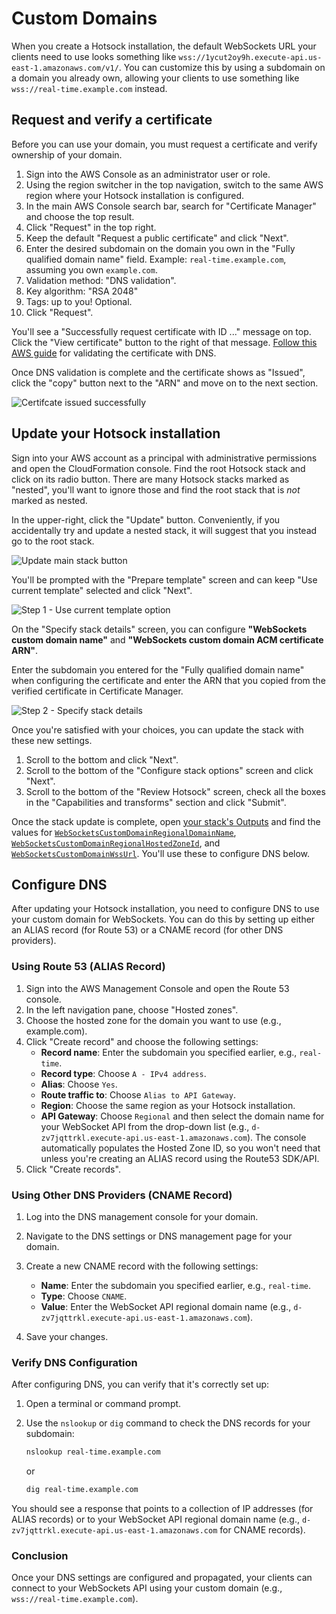 # Custom Domains

When you create a Hotsock installation, the default WebSockets URL your clients need to use looks something like `wss://1ycut2oy9h.execute-api.us-east-1.amazonaws.com/v1/`. You can customize this by using a subdomain on a domain you already own, allowing your clients to use something like `wss://real-time.example.com` instead.

## Request and verify a certificate

Before you can use your domain, you must request a certificate and verify ownership of your domain.

1. Sign into the AWS Console as an administrator user or role.
1. Using the region switcher in the top navigation, switch to the same AWS region where your Hotsock installation is configured.
1. In the main AWS Console search bar, search for "Certificate Manager" and choose the top result.
1. Click "Request" in the top right.
1. Keep the default "Request a public certificate" and click "Next".
1. Enter the desired subdomain on the domain you own in the "Fully qualified domain name" field. Example: `real-time.example.com`, assuming you own `example.com`.
1. Validation method: "DNS validation".
1. Key algorithm: "RSA 2048"
1. Tags: up to you! Optional.
1. Click "Request".

You'll see a "Successfully request certificate with ID ..." message on top. Click the "View certificate" button to the right of that message. [Follow this AWS guide](https://docs.aws.amazon.com/acm/latest/userguide/dns-validation.html) for validating the certificate with DNS.

Once DNS validation is complete and the certificate shows as "Issued", click the "copy" button next to the "ARN" and move on to the next section.

![Certifcate issued successfully](../../static/img/screenshots/custom-domains-certificate-issued.png)

## Update your Hotsock installation

Sign into your AWS account as a principal with administrative permissions and open the CloudFormation console. Find the root Hotsock stack and click on its radio button. There are many Hotsock stacks marked as "nested", you'll want to ignore those and find the root stack that is _not_ marked as nested.

In the upper-right, click the "Update" button. Conveniently, if you accidentally try and update a nested stack, it will suggest that you instead go to the root stack.

![Update main stack button](../../static/img/screenshots/custom-domains-main-stack-update.png)

You'll be prompted with the "Prepare template" screen and can keep "Use current template" selected and click "Next".

![Step 1 - Use current template option](../../static/img/screenshots/custom-domains-main-stack-update-step-1.png)

On the "Specify stack details" screen, you can configure **"WebSockets custom domain name"** and **"WebSockets custom domain ACM certificate ARN"**.

Enter the subdomain you entered for the "Fully qualified domain name" when configuring the certificate and enter the ARN that you copied from the verified certificate in Certificate Manager.

![Step 2 - Specify stack details](../../static/img/screenshots/custom-domains-main-stack-update-custom-domain-settings.png)

Once you're satisfied with your choices, you can update the stack with these new settings.

1. Scroll to the bottom and click "Next".
1. Scroll to the bottom of the "Configure stack options" screen and click "Next".
1. Scroll to the bottom of the "Review Hotsock" screen, check all the boxes in the "Capabilities and transforms" section and click "Submit".

Once the stack update is complete, open [your stack's Outputs](./initial-setup.mdx#stack-outputs-and-endpoints) and find the values for [`WebSocketsCustomDomainRegionalDomainName`](./initial-setup.mdx#WebSocketsCustomDomainRegionalDomainName), [`WebSocketsCustomDomainRegionalHostedZoneId`](./initial-setup.mdx#WebSocketsCustomDomainRegionalHostedZoneId), and [`WebSocketsCustomDomainWssUrl`](./initial-setup.mdx#WebSocketsCustomDomainWssUrl). You'll use these to configure DNS below.

## Configure DNS

After updating your Hotsock installation, you need to configure DNS to use your custom domain for WebSockets. You can do this by setting up either an ALIAS record (for Route 53) or a CNAME record (for other DNS providers).

### Using Route 53 (ALIAS Record)

1. Sign into the AWS Management Console and open the Route 53 console.
2. In the left navigation pane, choose "Hosted zones".
3. Choose the hosted zone for the domain you want to use (e.g., example.com).
4. Click "Create record" and choose the following settings:
   - **Record name**: Enter the subdomain you specified earlier, e.g., `real-time`.
   - **Record type**: Choose `A - IPv4 address`.
   - **Alias**: Choose `Yes`.
   - **Route traffic to**: Choose `Alias to API Gateway`.
   - **Region**: Choose the same region as your Hotsock installation.
   - **API Gateway**: Choose `Regional` and then select the domain name for your WebSocket API from the drop-down list (e.g., `d-zv7jqttrkl.execute-api.us-east-1.amazonaws.com`). The console automatically populates the Hosted Zone ID, so you won't need that unless you're creating an ALIAS record using the Route53 SDK/API.
5. Click "Create records".

### Using Other DNS Providers (CNAME Record)

1. Log into the DNS management console for your domain.
2. Navigate to the DNS settings or DNS management page for your domain.
3. Create a new CNAME record with the following settings:

   - **Name**: Enter the subdomain you specified earlier, e.g., `real-time`.
   - **Type**: Choose `CNAME`.
   - **Value**: Enter the WebSocket API regional domain name (e.g., `d-zv7jqttrkl.execute-api.us-east-1.amazonaws.com`).

4. Save your changes.

### Verify DNS Configuration

After configuring DNS, you can verify that it's correctly set up:

1. Open a terminal or command prompt.
2. Use the `nslookup` or `dig` command to check the DNS records for your subdomain:

   ```bash
   nslookup real-time.example.com
   ```

   or

   ```bash
   dig real-time.example.com
   ```

You should see a response that points to a collection of IP addresses (for ALIAS records) or to your WebSocket API regional domain name (e.g., `d-zv7jqttrkl.execute-api.us-east-1.amazonaws.com` for CNAME records).

### Conclusion

Once your DNS settings are configured and propagated, your clients can connect to your WebSockets API using your custom domain (e.g., `wss://real-time.example.com`).
